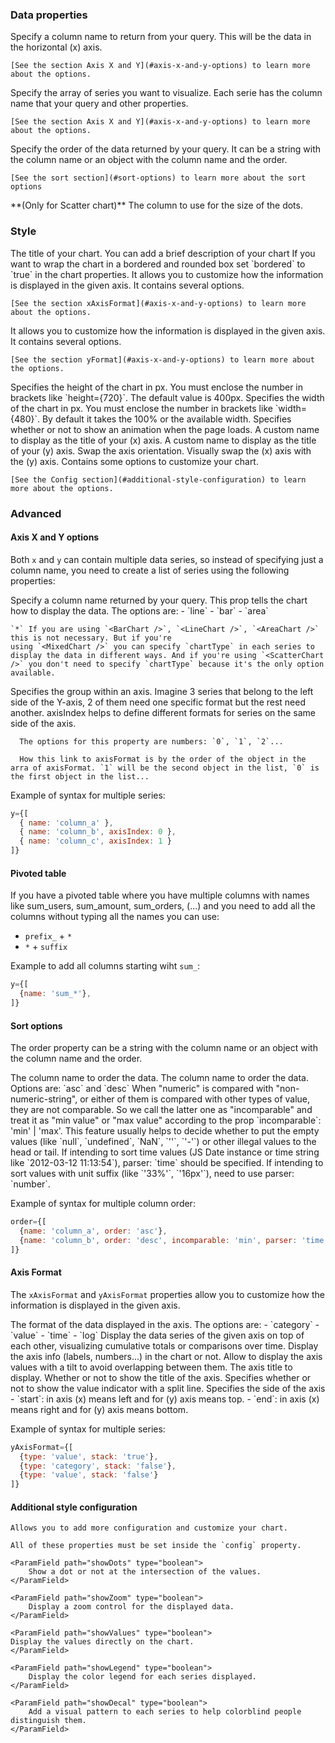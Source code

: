 ### Data properties

<ParamField path="x" type="string | array" required>
    Specify a column name to return from your query. This will be the data in the horizontal (x) axis.

    [See the section Axis X and Y](#axis-x-and-y-options) to learn more about the options.
</ParamField>

<ParamField path="y" type="string | array" required>
    Specify the array of series you want to visualize. Each serie has the column name that your query and other properties.

    [See the section Axis X and Y](#axis-x-and-y-options) to learn more about the options.
</ParamField>

<ParamField path="sort" type="string | object">
    Specify the order of the data returned by your query. It can be a string with the column name or an object with the column name and the order.

    [See the sort section](#sort-options) to learn more about the sort options
</ParamField>

<ParamField path="sizeColumn" type="string">
  **(Only for Scatter chart)**
  The column to use for the size of the dots.
</ParamField>

### Style

<ParamField path="title" type="string">
    The title of your chart.
</ParamField>

<ParamField path="description" type="string">
    You can add a brief description of your chart
</ParamField>

<ParamField path="bordered" type="boolean">
  If you want to wrap the chart in a bordered and rounded box set `bordered` to `true` in the chart properties.
</ParamField>

<ParamField path="xAxisFormat" type="object">
    It allows you to customize how the information is displayed in the given axis. It contains several options.

    [See the section xAxisFormat](#axis-x-and-y-options) to learn more about the options.
</ParamField>

<ParamField path="yFormat" type="object">
    It allows you to customize how the information is displayed in the given axis. It contains several options.

    [See the section yFormat](#axis-x-and-y-options) to learn more about the options.
</ParamField>

<ParamField path="height" type="number">
    Specifies the height of the chart in px. You must enclose the number in brackets like `height={720}`. The default value is 400px.
</ParamField>

<ParamField path="width" type="number">
    Specifies the width of the chart in px. You must enclose the number in brackets like `width={480}`. By default it takes the 100% or the available width.
</ParamField>

<ParamField path="animation" type="boolean">
    Specifies whether or not to show an animation when the page loads.
</ParamField>

<ParamField path="xTitle" type="string">
    A custom name to display as the title of your (x) axis.
</ParamField>

<ParamField path="yTitle" type="string">
    A custom name to display as the title of your (y) axis.
</ParamField>

<ParamField path="swapAxis" type="boolean">
    Swap the axis orientation. Visually swap the (x) axis with the (y) axis.
</ParamField>

<ParamField path="config" type="object">
    Contains some options to customize your chart.

    [See the Config section](#additional-style-configuration) to learn more about the options.
</ParamField>

### Advanced

#### Axis X and Y options
  Both `x` and `y` can contain multiple data series, so instead of specifying just a column name, you need to create a list of series using the following properties:

  <ParamField path="name" type="string">
      Specify a column name returned by your query.
  </ParamField>

  <ParamField path="chartType" type="string">
    This prop tells the chart how to display the data. The options are:
    - `line`
    - `bar`
    - `area`

    `*` If you are using `<BarChart />`, `<LineChart />`, `<AreaChart />` this is not necessary. But if you're
    using `<MixedChart />` you can specify `chartType` in each series to display the data in different ways. And if you're using `<ScatterChart />` you don't need to specify `chartType` because it's the only option available.
  </ParamField>

  <ParamField path="axisIndex" type="string">
      Specifies the group within an axis. Imagine 3 series that belong to the left side of the Y-axis, 2 of them need one specific format but the rest need another. axisIndex helps to define different formats for series on the same side of the axis.

      The options for this property are numbers: `0`, `1`, `2`...

      How this link to axisFormat is by the order of the object in the arra of axisFormat. `1` will be the second object in the list, `0` is the first object in the list...
  </ParamField>

  Example of syntax for multiple series:

  ```jsx
  y={[
    { name: 'column_a' },
    { name: 'column_b', axisIndex: 0 },
    { name: 'column_c', axisIndex: 1 }
  ]}
  ```

  #### Pivoted table
  If you have a pivoted table where you have multiple columns with names like sum_users, sum_amount, sum_orders, (...) and you need to add all the columns without typing all the names you can use:

  - `prefix_` + `*`
  - `*` + `suffix`

  Example to add all columns starting wiht `sum_`:
  ```jsx
  y={[
    {name: 'sum_*'},
  ]}
  ```

  #### Sort options
  The order property can be a string with the column name or an object with the column name and the order.

  <ParamField path="column" type="string">
      The column name to order the data.
  </ParamField>

  <ParamField path="order" type="string">
      The column name to order the data. Options are: `asc` and `desc`
  </ParamField>

  <ParamField path="incomparable" type="string">
      When "numeric" is compared with "non-numeric-string", or either of them is compared with other types of value, they are not comparable. So we call the latter one as "incomparable" and treat it as "min value" or "max value" according to the prop `incomparable`: 'min' | 'max'. This feature usually helps to decide whether to put the empty values (like `null`, `undefined`, `NaN`, `''`, `'-'`) or other illegal values to the head or tail.
  </ParamField>

  <ParamField path="parser" type="string">
      If intending to sort time values (JS Date instance or time string like `2012-03-12 11:13:54`), parser: `time` should be specified.
      If intending to sort values with unit suffix (like `'33%'`, `'16px'`), need to use parser: `number`.
  </ParamField>

  Example of syntax for multiple column order:

  ```jsx
  order={[
    {name: 'column_a', order: 'asc'},
    {name: 'column_b', order: 'desc', incomparable: 'min', parser: 'time' },
  ]}
  ```

#### Axis Format
  The `xAxisFormat` and `yAxisFormat` properties allow you to customize how the information is displayed in the given axis.

  <ParamField path="type" type="string">
      The format of the data displayed in the axis. The options are:
      - `category`
      - `value`
      - `time`
      - `log`
  </ParamField>

  <ParamField path="stack" type="boolean">
      Display the data series of the given axis on top of each other, visualizing cumulative totals or comparisons over time.
  </ParamField>

  <ParamField path="showAxis" type="boolean">
      Display the axis info (labels, numbers...) in the chart or not.
  </ParamField>

  <ParamField path="rotate" type="number">
      Allow to display the axis values with a tilt to avoid overlapping between them.
  </ParamField>

  <ParamField path="displayName" type="string | null">
      The axis title to display.
  </ParamField>

  <ParamField path="showAxisTitle" type="boolean">
      Whether or not to show the title of the axis.
  </ParamField>

  <ParamField path="showSplitLine" type="boolean">
      Specifies whether or not to show the value indicator with a split line.
  </ParamField>

  <ParamField path="axisAlign" type="boolean">
      Specifies the side of the axis
      - `start`: in axis (x) means left and for (y) axis means top.
      - `end`: in axis (x) means right and for (y) axis means bottom.
  </ParamField>

  Example of syntax for multiple series:

  ```jsx
  yAxisFormat={[
    {type: 'value', stack: 'true'},
    {type: 'category', stack: 'false'},
    {type: 'value', stack: 'false'}
  ]}
  ```

  #### Additional style configuration
    Allows you to add more configuration and customize your chart.

    All of these properties must be set inside the `config` property.

    <ParamField path="showDots" type="boolean">
        Show a dot or not at the intersection of the values.
    </ParamField>

    <ParamField path="showZoom" type="boolean">
        Display a zoom control for the displayed data.
    </ParamField>

    <ParamField path="showValues" type="boolean">
    Display the values directly on the chart.
    </ParamField>

    <ParamField path="showLegend" type="boolean">
        Display the color legend for each series displayed.
    </ParamField>

    <ParamField path="showDecal" type="boolean">
        Add a visual pattern to each series to help colorblind people distinguish them.
    </ParamField>

